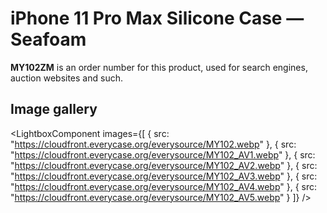 
# iPhone 11 Pro Max Silicone Case — Seafoam

<Callout type='info' emoji='👉🏻'>**MY102ZM** is an order number for this product, used for search engines, auction websites and such.</Callout>

## Image gallery

<LightboxComponent
    images={[
      {
        src: "https://cloudfront.everycase.org/everysource/MY102.webp"
      },
      {
        src: "https://cloudfront.everycase.org/everysource/MY102_AV1.webp"
      },
      {
        src: "https://cloudfront.everycase.org/everysource/MY102_AV2.webp"
      },
      {
        src: "https://cloudfront.everycase.org/everysource/MY102_AV3.webp"
      },
      {
        src: "https://cloudfront.everycase.org/everysource/MY102_AV4.webp"
      },
      {
        src: "https://cloudfront.everycase.org/everysource/MY102_AV5.webp"
      }
    ]}
  />
